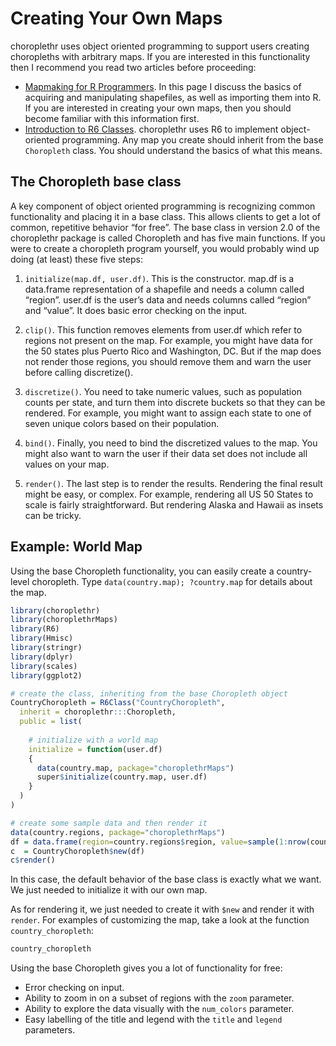<!--
%\VignetteEngine{knitr}
%\VignetteIndexEntry{h) Creating Your Own Maps}
-->

Creating Your Own Maps
===

choroplethr uses object oriented programming to support users creating choropleths with arbitrary maps. If you are interested in this functionality then I recommend you read two articles before proceeding:

 * [Mapmaking for R Programmers](https://github.com/trulia/choroplethr/wiki/Mapmaking-for-R-Programmers). In this page I discuss the basics of acquiring and manipulating shapefiles, as well as importing them into R. If you are interested in creating your own maps, then you should become familiar with this information first.
 * [Introduction to R6 Classes](http://rpubs.com/wch/24456). choroplethr uses R6 to implement object-oriented programming. Any map you create should inherit from the base `Choropleth` class. You should understand the basics of what this means.

## The Choropleth base class

A key component of object oriented programming is recognizing common functionality and placing it in a base class. This allows clients to get a lot of common, repetitive behavior "for free". The base class in version 2.0 of the choroplethr package is called Choropleth and has five main functions. If you were to create a choropleth program yourself, you would probably wind up doing (at least) these five steps:

1. `initialize(map.df, user.df)`. This is the constructor. map.df is a data.frame representation of a shapefile and needs a column called "region". user.df is the user's data and needs columns called "region" and "value". It does basic error checking on the input.

2. `clip()`. This function removes elements from user.df which refer to regions not present on the map. For example, you might have data for the 50 states plus Puerto Rico and Washington, DC. But if the map does not render those regions, you should remove them and warn the user before calling discretize().

3. `discretize()`. You need to take numeric values, such as population counts per state, and turn them into discrete buckets so that they can be rendered. For example, you might want to assign each state to one of seven unique colors based on their population.

4. `bind()`. Finally, you need to bind the discretized values to the map. You might also want to warn the user if their data set does not include all values on your map.

5. `render()`. The last step is to render the results. Rendering the final result might be easy, or complex. For example, rendering all US 50 States to scale is fairly straightforward. But rendering Alaska and Hawaii as insets can be tricky.

## Example: World Map

Using the base Choropleth functionality, you can easily create a country-level choropleth. Type `data(country.map); ?country.map` for details about the map.

```r
library(choroplethr)
library(choroplethrMaps)
library(R6)
library(Hmisc)
library(stringr)
library(dplyr)
library(scales)
library(ggplot2)

# create the class, inheriting from the base Choropleth object
CountryChoropleth = R6Class("CountryChoropleth",
  inherit = choroplethr:::Choropleth,
  public = list(
    
    # initialize with a world map
    initialize = function(user.df)
    {
      data(country.map, package="choroplethrMaps")
      super$initialize(country.map, user.df)
    }
  )
)

# create some sample data and then render it
data(country.regions, package="choroplethrMaps")
df = data.frame(region=country.regions$region, value=sample(1:nrow(country.regions)))
c  = CountryChoropleth$new(df)
c$render()
```

In this case, the default behavior of the base class is exactly what we want. We just needed to initialize it with our own map. 

As for rendering it, we just needed to create it with `$new` and render it with `render`. For examples of customizing the map, take a look at the function `country_choropleth`:

```r
country_choropleth
```

Using the base Choropleth gives you a lot of functionality for free:

* Error checking on input.
* Ability to zoom in on a subset of regions with the `zoom` parameter.
* Ability to explore the data visually with the `num_colors` parameter.
* Easy labelling of the title and legend with the `title` and `legend` parameters.
